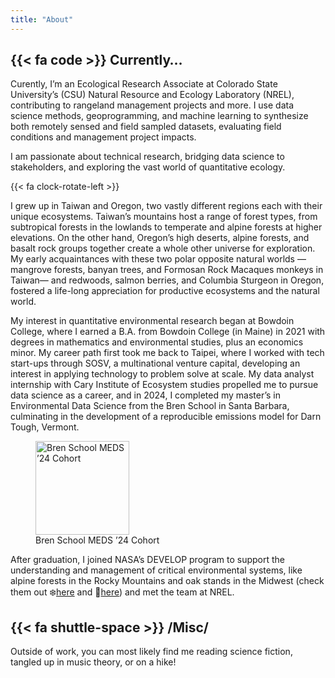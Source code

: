 ```yaml
---
title: "About"
---
```


## {{< fa code >}} Currently...

Curently, I'm an Ecological Research Associate at Colorado State University's (CSU) Natural Resource and Ecology Laboratory (NREL), contributing to rangeland management projects and more. I use data science methods, geoprogramming, and machine learning to synthesize both remotely sensed and field sampled datasets, evaluating field conditions and management project impacts.

I am passionate about technical research, bridging data science to stakeholders, and exploring the vast world of quantitative ecology.

{{< fa clock-rotate-left >}}

I grew up in Taiwan and Oregon, two vastly different regions each with their unique ecosystems. Taiwan's mountains host a range of forest types, from subtropical forests in the lowlands to temperate and alpine forests at higher elevations. On the other hand, Oregon's high deserts, alpine forests, and basalt rock groups together create a whole other universe for exploration. My early acquaintances with these two polar opposite natural worlds — mangrove forests, banyan trees, and Formosan Rock Macaques monkeys in Taiwan— and redwoods, salmon berries, and Columbia Sturgeon in Oregon, fostered a life-long appreciation for productive ecosystems and the natural world.

My interest in quantitative environmental research began at Bowdoin College, where I earned a B.A. from Bowdoin College (in Maine) in 2021 with degrees in mathematics and environmental studies, plus an economics minor. My career path first took me back to Taipei, where I worked with tech start-ups through SOSV, a multinational venture capital, developing an interest in applying technology to problem solve at scale. My data analyst internship with Cary Institute of Ecosystem studies propelled me to pursue data science as a career, and in 2024, I completed my master's in Environmental Data Science from the Bren School in Santa Barbara, culminating in the development of a reproducible emissions model for Darn Tough, Vermont.

::: {.column-margin}
![Bren School MEDS '24 Cohort](images/ucsbgrad.jpeg){width=150px}
:::

After graduation, I joined NASA's DEVELOP program to support the understanding and management of critical environmental systems, like alpine forests in the Rocky Mountains and oak stands in the Midwest (check them out ❄️[here](https://ntrs.nasa.gov/citations/20240009568) and 🪾[here](https://ntrs.nasa.gov/api/citations/20250004216/downloads/2024Fall_GSFC_IllinoisEco_TechPaper_FD-final.pdf)) and met the team at NREL.

## {{< fa shuttle-space >}} /Misc/

Outside of work, you can most likely find me reading science fiction, tangled up in music theory, or on a hike!

## 
